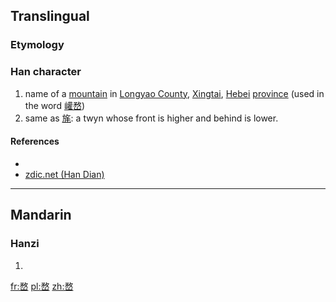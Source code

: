 ==Translingual==

===Etymology===
{{Han compound|敄|山|c1=p|c2=s|t2=mountain|ls=psc}}

===Han character===
{{Han char|rn=46|rad=山|as=09|sn=12|four=|canj=弓大山 (NKU)|ids=⿱[[敄]][[山]]}}

# name of a [[mountain]] in [[Longyao County]], [[Xingtai]], [[Hebei]] [[province]] (used in the word [[巏嵍]])
# same as [[旄]]: a twyn whose front is higher and behind is lower.

====References====
* {{Han ref|kx=0316.180|dkj=08280|dj=0616.390|hdz=10789.180|uh=5D4D|ud=23885}}
*[http://www.zdic.net/z/18/js/5D4D.htm zdic.net (Han Dian)]

----

==Mandarin==

===Hanzi===
{{cmn-hanzi|pin=[[wù]] ([[wu4]]), [[hé]] ([[he2]]), [[jié]] ([[jie2]])|wg=wu<sup>4</sup>, ho<sup>2</sup>, chieh<sup>2</sup>}}

# {{defn|lang=cmn|sort=山09}}

[[fr:嵍]]
[[pl:嵍]]
[[zh:嵍]]